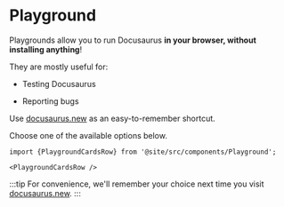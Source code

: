 # Playground

Playgrounds allow you to run Docusaurus **in your browser, without installing anything**!

They are mostly useful for:

- Testing Docusaurus

- Reporting bugs

Use [docusaurus.new](https://docusaurus.new) as an easy-to-remember shortcut.

Choose one of the available options below.

```mdx-code-block
import {PlaygroundCardsRow} from '@site/src/components/Playground';

<PlaygroundCardsRow />
```

:::tip
For convenience, we'll remember your choice next time you visit [docusaurus.new](https://docusaurus.new).
:::